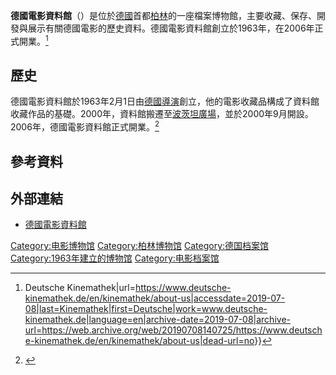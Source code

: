 {{Infobox library
| native_name        = {{lang|de|Deutsche Kinemathek}}{{de icon}}
| name               = 德國電影資料館
| library_logo       = [[File:Logo_Deutsche_Kinemathek.svg|150px]]
| image              = Deutsche Kinemathek 2.jpg
| image_size         = 200px
| alt                = 
| caption            = 德國電影資料館，攝於2014年2月
| country            = 
| type               = 檔案館
| scope              = 
| established        = 1963年2月1日
| ref_legal_mandate  = 
| location           = {{GER}}[[柏林|柏林]] Potsdamer Straße 2
| coordinates        = {{coord|52.5096|13.3735|type:landmark_region:DE|display=title, inline}}
| branch_of          = 
| num_branches       = 
| items_collected    = 
| collection_size    = 
| criteria           = 
| legal_deposit      = 
| req_to_access      =  
| annual_circulation = 
| pop_served         = 
| members            = 
| budget             = 
| director           = 
| num_employees      = 
| website            = {{URL|http://www.deutsche-kinemathek.de/}}
| references         = 
| embed              = 
| module             = 
}}
'''德國電影資料館'''（{{lang-de|Deutsche Kinemathek}}）是位於[[德國|德國]]首都[[柏林|柏林]]的一座檔案博物館，主要收藏、保存、開發與展示有關德國電影的歷史資料。德國電影資料館創立於1963年，在2006年正式開業。<ref>{{Cite web|title=About us {{!}} Deutsche Kinemathek|url=https://www.deutsche-kinemathek.de/en/kinemathek/about-us|accessdate=2019-07-08|last=Kinemathek|first=Deutsche|work=www.deutsche-kinemathek.de|language=en|archive-date=2019-07-08|archive-url=https://web.archive.org/web/20190708140725/https://www.deutsche-kinemathek.de/en/kinemathek/about-us|dead-url=no}}</ref>

== 歷史 ==
德國電影資料館於1963年2月1日由[[德國|德國]][[導演|導演]]{{le|格哈德‧蘭普雷希特|Gerhard Lamprecht}}創立，他的電影收藏品構成了資料館收藏作品的基礎。2000年，資料館搬遷至[[波茨坦廣場|波茨坦廣場]]，並於2000年9月開設{{link-de|柏林電影博物館|Filmmuseum Berlin}}。2006年，德國電影資料館正式開業。<ref>{{Cite web|title=Deutsche Kinemathek - Museum für Film und Fernsehen|url=https://www.visitberlin.de/en/deutsche-kinemathek-museum-fur-film-und-fernsehen|accessdate=2019-07-08|work=www.visitberlin.de|language=en|archive-date=2019-07-08|archive-url=https://web.archive.org/web/20190708140714/https://www.visitberlin.de/en/deutsche-kinemathek-museum-fur-film-und-fernsehen|dead-url=no}}</ref>

== 參考資料 ==
{{reflist}}

== 外部連結 ==
*[https://web.archive.org/web/20111130154745/http://www.deutsche-kinemathek.de/ 德國電影資料館]{{de}}{{en}}

[[Category:电影博物馆|Category:电影博物馆]]
[[Category:柏林博物馆|Category:柏林博物馆]]
[[Category:德国档案馆|Category:德国档案馆]]
[[Category:1963年建立的博物馆|Category:1963年建立的博物馆]]
[[Category:电影档案馆|Category:电影档案馆]]
